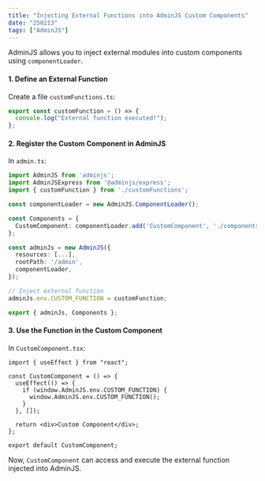 ```yaml
---
title: "Injecting External Functions into AdminJS Custom Components"
date: "250213"
tags: ["AdminJS"]
---
```


AdminJS allows you to inject external modules into custom components using `componentLoader`.

#### 1. Define an External Function

Create a file `customFunctions.ts`:

```typescript
export const customFunction = () => {
  console.log("External function executed!");
};
```

#### 2. Register the Custom Component in AdminJS

In `admin.ts`:

```typescript
import AdminJS from 'adminjs';
import AdminJSExpress from '@adminjs/express';
import { customFunction } from './customFunctions';

const componentLoader = new AdminJS.ComponentLoader();

const Components = {
  CustomComponent: componentLoader.add('CustomComponent', './components/CustomComponent'),
};

const adminJs = new AdminJS({
  resources: [...],
  rootPath: '/admin',
  componentLoader,
});

// Inject external function
adminJs.env.CUSTOM_FUNCTION = customFunction;

export { adminJs, Components };
```

#### 3. Use the Function in the Custom Component

In `CustomComponent.tsx`:

```tsx
import { useEffect } from "react";

const CustomComponent = () => {
  useEffect(() => {
    if (window.AdminJS.env.CUSTOM_FUNCTION) {
      window.AdminJS.env.CUSTOM_FUNCTION();
    }
  }, []);

  return <div>Custom Component</div>;
};

export default CustomComponent;
```

Now, `CustomComponent` can access and execute the external function injected into AdminJS.
